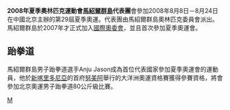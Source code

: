{{Infobox Country Olympics
|games=2008年夏季
|NOC=MHL
|competitors=1
|sports=1
|flagcaption=
|flagbearer=
|officials=http://www.oceaniasport.com/amsam
}}

'''2008年夏季奧林匹克運動會[[馬紹爾群島|馬紹爾群島]]代表團'''會參加2008年8月8日－8月24日在中國北京主辦的第29屆夏季奧運。代表團由馬紹爾群島奧林匹克委員會派出。馬紹爾群島於2007年才正式加入[[國際奧委會|國際奧委會]]，並且首次參加夏季奧運會。

== <!-- 注释出：[[File:Taekwondo_2008.gif|30px]] --> 跆拳道 ==
{{main|2008年夏季奧林匹克運動會跆拳道比賽}}
馬紹爾群島男子跆拳道選手Anju Jason成為首位代表國家參加夏季奧運會的運動員，他於[[新喀里多尼亞|新喀里多尼亞]]的首府[[努美阿|努美阿]]舉行的大洋洲奧運資格賽獲得參賽資格，將會參加北京奧運男子跆拳道80公斤級比賽。

{{NOCin2008SummerOlympics}}

[[Category:2008年夏季奧林匹克運動會代表團|M]]